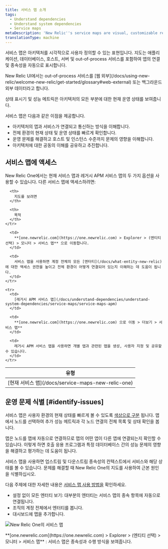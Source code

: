 ```yaml
---
title: 서비스 맵 소개
tags:
  - Understand dependencies
  - Understand system dependencies
  - Service maps
metaDescription: 'New Relic''s service maps are visual, customizable representations of your application architecture.'
translationType: machine
---
```



서비스 맵은 아키텍처를 시각적으로 사용자 정의할 수 있는 표현입니다. 지도는 애플리케이션, 데이터베이스, 호스트, 서버 및 out-of-process 서비스를 포함하여 앱의 연결 및 종속성을 자동으로 표시합니다.

<Callout variant="tip">
  New Relic UI에서는 out-of-process 서비스를 [웹 외부](/docs/using-new-relic/welcome-new-relic/get-started/glossary#web-external) 또는 백그라운드 외부 데이터라고 합니다.
</Callout>

상태 표시기 및 성능 메트릭은 아키텍처의 모든 부분에 대한 현재 운영 상태를 보여줍니다.

서비스 맵은 다음과 같은 이점을 제공합니다.

* 아키텍처의 앱과 서비스가 연결되고 통신하는 방식을 이해합니다.
* 전체 환경의 현재 상태 및 운영 상태를 빠르게 확인합니다.
* 운영 문제를 해결하고 호스트 및 인스턴스 수준까지 문제의 영향을 이해합니다.
* 아키텍처에 대한 공동의 이해를 공유하고 추진합니다.

## 서비스 맵에 액세스

New Relic One에서는 현재 서비스 맵과 레거시 APM 서비스 맵의 두 가지 옵션을 사용할 수 있습니다. 다른 서비스 맵에 액세스하려면:

<table>
  <thead>
    <tr>
      <th style={{ width: "150px" }}>
        유형
      </th>

      <th>
        지도를 보려면
      </th>

      <th>
        목적
      </th>
    </tr>
  </thead>

  <tbody>
    <tr>
      <td>
        [현재 서비스 맵](/docs/service-maps-new-relic-one)
      </td>

      <td>
        **[one.newrelic.com](https://one.newrelic.com) > Explorer > (엔티티 선택) > 모니터 > 서비스 맵** 으로 이동합니다.
      </td>

      <td>
        서비스 맵을 사용하면 계정 전체의 모든 [엔터티](/docs/what-entity-new-relic) 에 대한 액세스 권한을 높이고 전체 환경이 어떻게 연결되어 있는지 이해하는 데 도움이 됩니다.
      </td>
    </tr>

    <tr>
      <td>
        [레거시 APM 서비스 맵](/docs/understand-dependencies/understand-system-dependencies/service-maps/service-maps-apm)
      </td>

      <td>
        **[one.newrelic.com](https://one.newrelic.com) 으로 이동 > 더보기 > 서비스 맵**
      </td>

      <td>
        레거시 APM 서비스 맵을 사용하면 개별 앱과 관련된 맵을 생성, 사용자 지정 및 공유할 수 있습니다.
      </td>
    </tr>
  </tbody>
</table>

## 운영 문제 식별 [#identify-issues]

서비스 맵은 사용자 환경의 현재 상태를 빠르게 볼 수 있도록 [색상으로 구분](/docs/understand-dependencies/understand-system-dependencies/service-maps/service-maps-new-relic-one#alerts) 됩니다. 맵에서 노드를 선택하여 추가 성능 메트릭과 각 노드 연결의 전체 목록 및 상태 확인을 봅니다.

맵은 노드를 맵에 자동으로 연결하므로 맵의 어떤 앱이 다른 앱에 연결되는지 확인할 수 있습니다. 이렇게 하면 호출 응용 프로그램과 특정 데이터베이스 간의 성능 문제의 영향을 해결하고 평가하는 데 도움이 됩니다.

서비스 맵을 사용하면 업스트림 및 다운스트림 종속성의 컨텍스트에서 서비스와 해당 상태를 볼 수 있습니다. 문제를 해결할 때 New Relic One의 지도를 사용하여 근본 원인을 식별하십시오.

다음 주제에 대한 자세한 내용은 [서비스 맵 사용 방법을](/docs/understand-dependencies/understand-system-dependencies/service-maps/service-maps-new-relic-one) 확인하세요.

* 설정 없이 모든 엔터티 보기: 대부분의 엔터티는 서비스 맵의 종속 항목에 자동으로 연결됩니다.
* 조직의 계정 전체에서 엔터티를 봅니다.
* 대시보드에 맵을 추가합니다.

<img
  title="NR1_service_maps.png"
  alt="New Relic One의 서비스 맵"
  src={nr1ServiceMaps}
/>

<figcaption>
  **[one.newrelic.com](https://one.newrelic.com) > Explorer > (엔티티 선택) > 모니터 > 서비스 맵** : 서비스 맵은 종속성과 수행 방식을 보여줍니다.
</figcaption>
